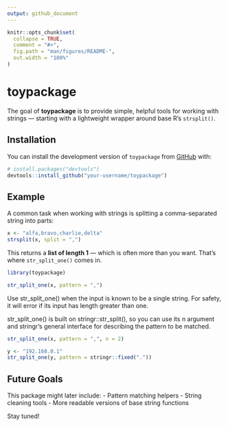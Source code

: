 ```yaml
---
output: github_document
---
```


<!-- README.md is generated from README.Rmd. Please edit that file -->

```r
knitr::opts_chunk$set(
  collapse = TRUE,
  comment = "#>",
  fig.path = "man/figures/README-",
  out.width = "100%"
)
```

# toypackage

<!-- badges: start -->
<!-- badges: end -->

The goal of **toypackage** is to provide simple, helpful tools for working with strings — starting with a lightweight wrapper around base R’s `strsplit()`.

## Installation

You can install the development version of `toypackage` from [GitHub](https://github.com) with:

```r
# install.packages("devtools")
devtools::install_github("your-username/toypackage")
```

## Example

A common task when working with strings is splitting a comma-separated string into parts:

```r
x <- "alfa,bravo,charlie,delta"
strsplit(x, split = ",")
```

This returns a **list of length 1** — which is often more than you want. That’s where `str_split_one()` comes in.

```r
library(toypackage)

str_split_one(x, pattern = ",")
```

Use str_split_one() when the input is known to be a single string.
For safety, it will error if its input has length greater than one.

str_split_one() is built on stringr::str_split(), so you can use its n argument and stringr's general interface for describing the pattern to be matched.

```r
str_split_one(x, pattern = ",", n = 2)

y <- "192.168.0.1"
str_split_one(y, pattern = stringr::fixed("."))
```



## Future Goals

This package might later include:
- Pattern matching helpers
- String cleaning tools
- More readable versions of base string functions

Stay tuned!

